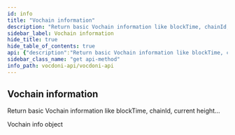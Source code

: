 ```yaml
---
id: info
title: "Vochain information"
description: "Return basic Vochain information like blockTime, chainId, current height..."
sidebar_label: Vochain information
hide_title: true
hide_table_of_contents: true
api: {"description":"Return basic Vochain information like blockTime, chainId, current height...","operationId":"info","tags":["Chain"],"responses":{"200":{"description":"Vochain info object","content":{"application/json":{"example":"{\n  \"chainId\": \"azeno\", // chain identifier\n  \"blockTime\": [\n    12000, // average 1 minute\n      11580, // 10 minutes\n      11000, // 1h\n      11100, // 6h\n      11100  // 24h\n  ],\n  \"height\": 1047231, // current blockchain height\n  \"blockTimestamp\": 1663949191 // last block timestamp\n}"}}}},"method":"get","path":"/chain/info","servers":[{"url":"https://api.vocdoni.io/version/v3"}],"security":[{"bearerAuth":[]}],"securitySchemes":{"bearerAuth":{"type":"http","scheme":"bearer"}},"info":{"version":"2.0.0","title":"Vocdoni API","license":{"name":"MIT"},"description":"**Goals and Objectives:** \nThe Vocdoni API is meant to be the entry point for external integrators to add voting capabilities to an existing  CRM, customer base and product experience. The API should act as a satellite that facilitates creating votes using  Vocdoni, without the hassle of learning a deep platform.\nThis API should allow to perform the basic primitives of the Vocdoni Protocol such as manage organizations, voting  processes and be able to vote, abstracting as much as possible the complexity and doing so, offering simple and  clear methods to perform such actions.\nLast but not least, the API should be modular and allow further expansion with other independent modules such as  payments, CSPs, SSI providers, CRM’s, etc. becoming a open voting block/”lego” for the Web2.0 & Web 3.0 world."},"postman":{"name":"Vochain information","description":{"content":"Return basic Vochain information like blockTime, chainId, current height...","type":"text/plain"},"url":{"path":["chain","info"],"host":["{{baseUrl}}"],"query":[],"variable":[]},"header":[{"key":"Accept","value":"application/json"}],"method":"GET"}}
sidebar_class_name: "get api-method"
info_path: vocdoni-api/vocdoni-api
---
```



## Vochain information



Return basic Vochain information like blockTime, chainId, current height...

<div><ApiTabs><TabItem label={"200"} value={"200"}><div>

Vochain info object

</div><div><MimeTabs schemaType={"response"}><TabItem label={"application/json"} value={"application/json"}><SchemaTabs><TabItem label={"Example"} value={"Example"}><ResponseSamples responseExample={"{\n  \"chainId\": \"azeno\", // chain identifier\n  \"blockTime\": [\n    12000, // average 1 minute\n      11580, // 10 minutes\n      11000, // 1h\n      11100, // 6h\n      11100  // 24h\n  ],\n  \"height\": 1047231, // current blockchain height\n  \"blockTimestamp\": 1663949191 // last block timestamp\n}"} language={"json"}></ResponseSamples></TabItem></SchemaTabs></TabItem></MimeTabs></div></TabItem></ApiTabs></div>
      